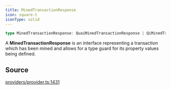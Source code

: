 ```yaml
---
title: MinedTransactionResponse
icon: square-t
iconType: solid
---
```


```ts
type MinedTransactionResponse: QuaiMinedTransactionResponse | QiMinedTransactionResponse;
```

A **MinedTransactionResponse** is an interface representing a transaction which has been mined and allows for a type
guard for its property values being defined.

## Source

[providers/provider.ts:1431](https://github.com/dominant-strategies/quais.js/blob/44db7a104713f115e86d9efb2438f21cdb3fbe55/src/providers/provider.ts#L1431)
